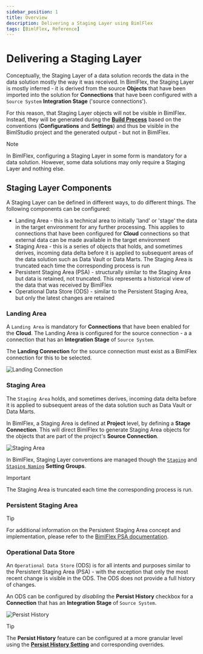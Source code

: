 ```yaml
---
sidebar_position: 1
title: Overview
description: Delivering a Staging Layer using BimlFlex
tags: [BimlFlex, Reference]
---
```




# Delivering a Staging Layer

Conceptually, the Staging Layer of a data solution records the data in the data solution mostly the way it was received. In BimlFlex, the Staging Layer is mostly inferred - it is derived from the source **Objects** that have been imported into the solution for **Connections** that have been configured with a `Source System` **Integration Stage** ('source connections').

For this reason, that Staging Layer objects will not be visible in BimlFlex. Instead, they will be generated during the [**Build Process**](bimlflex-build-solution-overview) based on the conventions (**Configurations** and **Settings**) and thus be visible in the BimlStudio project and the generated output - but not in BimlFlex.

>[!NOTE]
> In BimlFlex, configuring a Staging Layer in some form is mandatory for a data solution. However, some data solutions may only require a Staging Layer and nothing else.

## Staging Layer Components

A Staging Layer can be defined in different ways, to do different things. The following components can be configured:

* Landing Area - this is a technical area to initially 'land' or 'stage' the data in the target environment for any further processing. This applies to connections that have been configured for **Cloud** connections so that external data can be made available in the target environment
* Staging Area - this is a series of objects that holds, and sometimes derives, incoming data delta before it is applied to subsequent areas of the data solution such as Data Vault or Data Marts. The Staging Area is truncated each time the corresponding process is run
* Persistent Staging Area (PSA) - structurally similar to the Staging Area but data is retained, not truncated. This represents a historical view of the data that was received by BimlFlex
* Operational Data Store (ODS) - similar to the Persistent Staging Area, but only the latest changes are retained

### Landing Area

A `Landing Area` is mandatory for **Connections** that have been enabled for the **Cloud**. The Landing Area is configured for the source connection - a  a connection that has an **Integration Stage** of `Source System`.

The **Landing Connection** for the source connection must exist as a BimlFlex connection for this to be selected.

![Landing Connection](images/bimlflex-landing-connection.png "Landing Connection")

### Staging Area

The `Staging Area` holds, and sometimes derives, incoming data delta before it is applied to subsequent areas of the data solution such as Data Vault or Data Marts.

In BimlFlex, a Staging Area is defined at **Project** level, by defining a **Stage Connection**. This will direct BimlFlex to generate Staging Area objects for the objects that are part of the project's **Source Connection**.

![Staging Area](images/bimlflex-staging-area.png "Staging Area")

In BimlFlex, Staging Layer conventions are managed though the [`Staging`](xref:bimlflex-app-reference-documentation-settings-index#staging) and [`Staging Naming`](xref:bimlflex-app-reference-documentation-settings-index#staging-naming) **Setting Groups**.

>[!IMPORTANT]
> The Staging Area is truncated each time the corresponding process is run.

### Persistent Staging Area

<InclHeaderPersistentStagingArea />

>[!TIP]
> For additional information on the Persistent Staging Area concept and implementation, please refer to the [BimlFlex PSA documentation](bimlflex-deliver-persistent-staging-area).

### Operational Data Store

An `Operational Data Store` (ODS) is for all intents and purposes similar to the Persistent Staging Area (PSA) - with the exception that only the most recent change is visible in the ODS. The ODS does not provide a full history of changes.

An ODS can be configured by *disabling* the **Persist History** checkbox for a **Connection** that has an **Integration Stage** of `Source System`.

![Persist History](images/bimlflex-persist-history.png "Persist History")

>[!TIP]
> The **Persist History** feature can be configured at a more granular level using the [**Persist History Setting**](bimlflex-app-reference-documentation-setting-PersistHistory) and corresponding overrides.
